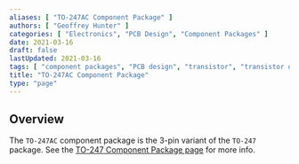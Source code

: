 ```yaml
---
aliases: [ "TO-247AC Component Package" ]
authors: [ "Geoffrey Hunter" ]
categories: [ "Electronics", "PCB Design", "Component Packages" ]
date: 2021-03-16
draft: false
lastUpdated: 2021-03-16
tags: [ "component packages", "PCB design", "transistor", "transistor outline", "TO-247", "TO-247AC", "SOD-429" ]
title: "TO-247AC Component Package"
type: "page"
---
```



## Overview

The `TO-247AC` component package is the 3-pin variant of the `TO-247` package. See the [TO-247 Component Package page](../to-247-component-package) for more info.

